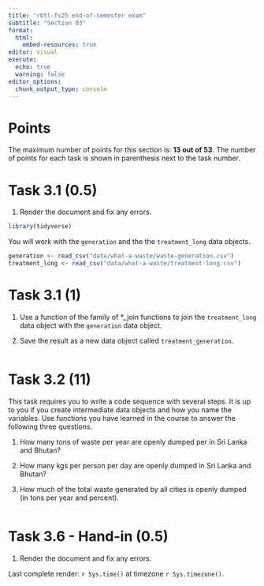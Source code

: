 ```yaml
---
title: "rbtl-fs25 end-of-semester exam"
subtitle: "Section 03"
format:
  html:
    embed-resources: true
editor: visual
execute: 
  echo: true
  warning: false
editor_options: 
  chunk_output_type: console
---
```


# Points

The maximum number of points for this section is: **13 out of 53**. The number of points for each task is shown in parenthesis next to the task number.

# Task 3.1 (0.5)

1.  Render the document and fix any errors.

```r
library(tidyverse)
```

You will work with the `generation` and the the `treatment_long` data objects.

```r
generation <- read_csv("data/what-a-waste/waste-generation.csv")
treatment_long <- read_csv("data/what-a-waste/treatment-long.csv")
```

# Task 3.1 (1)

1.  Use a function of the family of \*\_join functions to join the `treatment_long` data object with the `generation` data object.

2.  Save the result as a new data object called `treatment_generation`.

```r

```

# Task 3.2 (11)

This task requires you to write a code sequence with several steps. It is up to you if you create intermediate data objects and how you name the variables. Use functions you have learned in the course to answer the following three questions.

1.  How many tons of waste per year are openly dumped per in Sri Lanka and Bhutan?

2.  How many kgs per person per day are openly dumped in Sri Lanka and Bhutan?

3.  How much of the total waste generated by all cities is openly dumped (in tons per year and percent).

```r


```

# Task 3.6 - Hand-in (0.5)

1.  Render the document and fix any errors.

Last complete render: `r Sys.time()` at timezone `r Sys.timezone()`.

